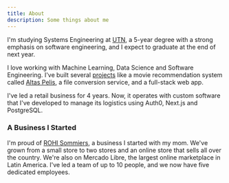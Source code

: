 ```yaml
---
title: About
description: Some things about me 
---
```


I'm studying Systems Engineering at [UTN](https://www.utn.edu.ar), a 5-year degree with a strong emphasis on software engineering, and I expect to graduate at the end of next year.

I love working with Machine Learning, Data Science and Software Engineering. I've built several [projects](/#projects) like a movie recommendation system called [Altas Pelis](https://altaspelis.com/), a file conversion service, and a full-stack web app.

I've led a retail business for 4 years. Now, it operates with custom software that I've developed to manage its logistics using Auth0, Next.js and PostgreSQL.


### A Business I Started

I'm proud of [ROHI Sommiers](https://rohisommiers.com), a business I started with my mom. We've grown from a small store to two stores and an online store that sells all over the country. We're also on Mercado Libre, the largest online marketplace in Latin America. I've led a team of up to 10 people, and we now have five dedicated employees.

